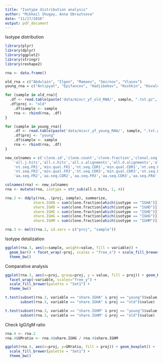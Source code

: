 ```yaml
---
title: "Isotype distribution analysis"
author: "Mikhail Shugay, Anna Obraztsova"
date: "11/17/2016"
output: pdf_document
---
```


Isotype distribution
```r
library(plyr)
library(dplyr)
library(ggplot2)
library(stringr)
library(reshape2)

rna <- data.frame()

old_rna = c("Abdulain", "Ilgen", "Mamaev", "Smirnov", "Vlasov")
young_rna = c("Antipyat", "Epifancev", "Hadjibekov", "Koshkin", "Kovalchuk")

for (sample in old_rna){
  .df <- read.table(paste('data/mixcr_yf_old_RNA/', sample, ".txt.gz", sep = ""), header=T, sep="\t")
  .df$proj <- "old"
	.df$sample <- sample
	rna <- rbind(rna, .df)
}

for (sample in young_rna){
	.df <- read.table(paste('data/mixcr_yf_young_RNA/', sample, ".txt.gz", sep = ""), header=T, sep="\t")
	.df$proj <- "young"
	.df$sample <- sample
	rna <- rbind(rna, .df)
}

new_colnames = c('clone.id','clone.count','clone.fraction','clonal.seq','clonal.seq.qual','all.v.hits','all.d.hits',
	'all.j.hits','all.c.hits','all.v.alignments','all.d.alignments','all.j.alignments','all.c.alignments',
	'nt.seq.FR1','min.qual.FR1','nt.seq.CDR1','min.qual.CDR1','nt.seq.FR2','min.qual.FR2','nt.seq.CDR2','min.qual.CDR2',
	'nt.seq.FR3','min.qual.FR3','nt.seq.CDR3','min.qual.CDR3','nt.seq.FR4','min.qual.FR4','aa.seq.FR1','aa.seq.CDR1',
	'aa.seq.FR2','aa.seq.CDR2','aa.seq.FR3','aa.seq.CDR3','aa.seq.FR4','ref.points', 'proj', 'sample')

colnames(rna) <- new_colnames
rna <- mutate(rna, isotype = str_sub(all.c.hits, 1, 4))

rna.2 <- ddply(rna, .(proj, sample), summarize,
             share.IGHA = sum(clone.fraction[which(isotype == "IGHA")]),
             share.IGHD = sum(clone.fraction[which(isotype == "IGHD")]),
             share.IGHE = sum(clone.fraction[which(isotype == "IGHE")]),
             share.IGHG = sum(clone.fraction[which(isotype == "IGHG")]),
             share.IGHM = sum(clone.fraction[which(isotype == "IGHM")]))

rna.3 <- melt(rna.2, id.vars = c("proj", "sample"))
```

Isotype detalization

```r
ggplot(rna.3, aes(x=sample, weight=value, fill = variable)) + 
  geom_bar() + facet_wrap(~proj, scales = "free_x") + scale_fill_brewer(palette = "Set1") +
  theme_bw()
```

Comparative analysis

```r
ggplot(rna.3, aes(x=proj, group=proj, y = value, fill = proj)) + geom_boxplot() + 
  facet_wrap(~variable, scales="free_y") +
  scale_fill_brewer(palette = "Set1") +
  theme_bw()

t.test(subset(rna.3, variable == "share.IGHA" & proj == "young")$value,
       subset(rna.3, variable == "share.IGHA" & proj == "old")$value)

t.test(subset(rna.3, variable == "share.IGHM" & proj == "young")$value,
       subset(rna.3, variable == "share.IGHM" & proj == "old")$value)
```

Check IgG/IgM ratio

```r
rna.4 <- rna.2
rna.4$GMratio <- rna.4$share.IGHG / rna.4$share.IGHM

ggplot(rna.4, aes(x=proj, y=GMratio, fill = proj)) + geom_boxplot() + 
  scale_fill_brewer(palette = "Set1") +
  theme_bw()
```
